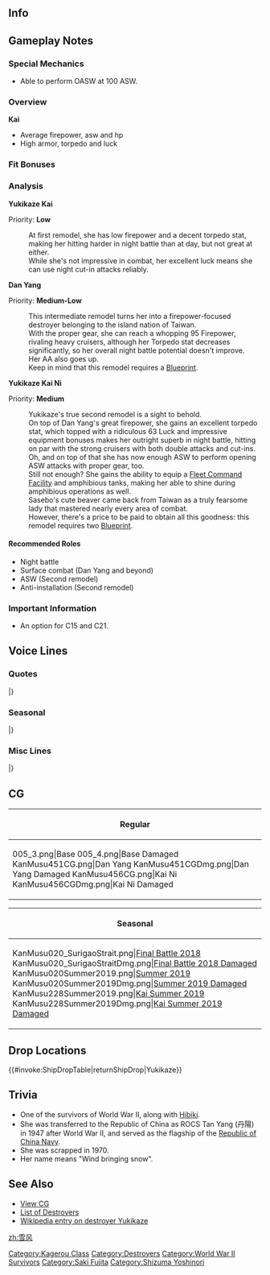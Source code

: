 ==Info==
{{KanmusuInfo|ID=005}}
{{KanmusuInfo|ID=005a}}
{{KanmusuInfo|ID=451}}
{{KanmusuInfo|ID=456}}

==Gameplay Notes==
===Special Mechanics===
* Able to perform OASW at 100 ASW.

===Overview===
'''Kai'''
* Average firepower, asw and hp
* High armor, torpedo and luck

===Fit Bonuses===
{{:{{BASEPAGENAME}}/Equipment Bonuses}}
{{clear}}

===Analysis===
'''Yukikaze Kai'''

Priority: '''Low'''

:At first remodel, she has low firepower and a decent torpedo stat, making her hitting harder in night battle than at day, but not great at either.
:While she's not impressive in combat, her excellent luck means she can use night cut-in attacks reliably.


'''Dan Yang''' 

Priority: '''Medium-Low'''
:This intermediate remodel turns her into a firepower-focused destroyer belonging to the island nation of Taiwan.
:With the proper gear, she can reach a whopping 95 Firepower, rivaling heavy cruisers, although her Torpedo stat decreases significantly, so her overall night battle potential doesn't improve.
:Her AA also goes up.
:Keep in mind that this remodel requires a [[Blueprint]].



'''Yukikaze Kai Ni'''

Priority: '''Medium'''

:Yukikaze's true second remodel is a sight to behold.
:On top of Dan Yang's great firepower, she gains an excellent torpedo stat, which topped with a ridiculous 63 Luck and impressive equipment bonuses makes her outright superb in night battle, hitting on par with the strong cruisers with both double attacks and cut-ins.
:Oh, and on top of that she has now enough ASW to perform opening ASW attacks with proper gear, too.
:Still not enough? She gains the ability to equip a [[Fleet Command Facility]] and amphibious tanks, making her able to shine during amphibious operations as well.
:Sasebo's cute beaver came back from Taiwan as a truly fearsome lady that mastered nearly every area of combat.
:However, there's a price to be paid to obtain all this goodness: this remodel requires two [[Blueprint]].


====Recommended Roles====
* Night battle 
* Surface combat (Dan Yang and beyond)
* ASW (Second remodel)
* Anti-installation (Second remodel)

===Important Information===
* An option for C15 and C21.

==Voice Lines==
===Quotes===
{{ShipquoteHeader}}
{{ShipquoteKai
|scenario = Introduction
|origin = 陽炎型駆逐艦八番艦、雪風です。どうぞ、よろしくお願いしますっ！
|translation = I'm the 8th ship of Kagerou-class destroyers, Yukikaze. Please take good care of me!
|audio = Yukikaze-Introduction.ogg
}}
{{ShipquoteKai|scenario = Introduction|name = Dan Yang
|origin = 艦隊旗艦、丹陽です。し・れ・い、雪風今は、丹陽っと言います。よろしくお願いします！
|translation = I'm the fleet flagship, Tan Yang. Co~ man~ der~, I'm now called Tan Yang. Please take good care of me!
}}
{{ShipquoteKai|scenario = Introduction|kai2 = true
|origin = 陽炎型駆逐艦、八番艦、雪風。し・れ・い、雪風、帰ってきました！これからもずっと、よろしくお願いします！
|translation = 8th ship of the Kagerou-class destroyers, Yukikaze. Co~ man~ der~, Yukikaze's back! Please take good care of me from now one!
}}
{{ShipquoteKai
|scenario = Library
|origin = 陽炎型駆逐艦8番艦の雪風です。
私たち主力艦隊型駆逐艦の中で、十数回以上の主要海戦に参加しながらも、唯一ほとんど無傷で終戦まで生き残りました。
奇跡の駆逐艦って？ううん、奇跡じゃないですっ！
|translation = I'm the 8th ship of the Kagerou-class destroyers, Yukikaze.
Among the other fleet destroyers, I'm the only one who participated in more than 10 battles and survived the war unscathed.<ref>Among the three surviving fleet destroyers, Yukikaze participated in more major battles and missions than Hibiki or Ushio.</ref>
Miracle destroyer? Nope, it was no miracle!<ref>She was called the "Miracle Ship" and "Unsinkable" due to her uncanny ability to surivive when the rest of her fleet would get damaged or sunk.</ref>
|audio = Yukikaze-Library.ogg
}}
{{ShipquoteKai
|scenario = Secretary 1
|origin = はい、頑張ります！
|translation = Yes, I'll do my best!
|audio = Yukikaze-Secretary_1.ogg
}}
{{ShipquoteKai|scenario = Secretary 1|name = Dan Yang
|origin = 丹陽、いつでも出撃できます。
|translation = I'm ready to sortie at any time.
}}
{{ShipquoteKai|scenario = Secretary 1|kai2 = true
|origin = 司令、雪風です！
|translation = Commander, it's me, Yukikaze!
}}
{{ShipquoteKai
|scenario = Secretary 2
|origin = なんでしょう、司令官？
|translation = What is it, Commander?
|audio = Yukikaze-Secretary_2.ogg
}}
{{ShipquoteKai|scenario = Secretary 2|name = Dan Yang
|origin = 丹陽です。 アクセント難しいですよね？もう覚えた？司令、すごい！本当に？
|translation = I'm Tan Yang. It's hard to get the tone right isn't it? You've already got it? Commander, you're amazing! Did you really get it?
}}
{{ShipquoteKai|scenario = Secretary 2|kai2 = true
|origin = そうです！帰ってきました！帰ってきた、雪風です！
|translation = That's right! I'm back! Yukikaze's back!
}}
{{ShipquoteKai
|scenario = Secretary 3
|origin = あの、雪風に何か、御用でしょうか？
|translation = Umm, do you have some business with me?
|audio = Yukikaze-Secretary_3.ogg
}}
{{ShipquoteKai|scenario = Secretary 3|name = Dan Yang
|origin = はい、結構こっちの武器を、あっちで改造したりして。色々とオリジナルな丹陽です。
|translation = Yep, I had my weapons from here upgraded a fair amount over there. I'm the one and only Tan Yang.
}}
{{ShipquoteKai|scenario = Secretary 3|kai2 = true
|origin = あっちでも頑張りました！そうです。雪風は、沈みませんから。
|translation = I worked hard over there too! That's right. I'll never sink.
}}
{{ShipquoteKai|scenario = Idle|kai = true
|origin = 雪風の待機ですか？そうですね。泊地とかより、いつでも動けるところが好きです！
|translation = I'm on standby? Well you know, instead of being stuck in harbour, I'd like to be somewhere I can move freely!
}}
{{ShipquoteKai|scenario = Idle|name = Dan Yang
|origin = 丹陽、待機ですか？了解です。半舷上陸で食べ歩きに行きます。
|translation = I'm on standby? Roger that. I'm going to go on shore leave to sample lots of food.
}}
{{ShipquoteKai
|scenario = Wedding
|origin = 奇跡の駆逐艦だなんて…そんな、違います。あたし、司令とずっと一緒にいたいから…あっ、そっ、それも違うんですっ。
|translation = The miracle destroyer... It's nothing like that. It's only because I always wanna stay by your side, Commander… Ah, I-it's nothing like that either!
|audio = Yukikaze-Wedding.ogg
}}
{{ShipquoteKai|scenario = Secretary Married|kai2 = true
|origin = 帰ってきましたよ、し・れ・い。みんなと、あなたのために、ぜーったい、大丈夫！
|translation = I'm back, Co~ man~ der~. For yours and everyone's sake, I'm always doing great!
}}
{{ShipquoteKai
|scenario = Player's Score
|origin = 司令ぇ、通信が入っています
|translation = Some news has arrived, Commander.
|audio = Yukikaze-Looking_At_Scores.ogg
}}
{{ShipquoteKai
|scenario = Joining A Fleet
|origin = 雪風、いつでも出撃出来ます！
|translation = I'm always ready to sortie!
|audio = Yukikaze-Joining_A_Sortie.ogg
}}
{{ShipquoteKai|scenario = Joining A Fleet|name = Dan Yang
|origin = ここでも、守ります。抜錨。出撃！
|translation = I'll protect this place too. Weigh anchor. Sortie!
}}
{{ShipquoteKai
|scenario = Equipment 1
|origin = 幸運の女神のキスを感じちゃいます！<ref>Shared with Supply.</ref>
|translation = I can feel Lady Luck's kiss!<ref>Yukikaze was considered lucky because of how many major battles she survived.</ref>
|audio = Yukikaze-Equipment_2.ogg
}}
{{ShipquoteKai
|scenario = Equipment 2
|origin = 司令ぇ、ありがとうございます！
|translation = Thank you very much, Commander!
|audio = Yukikaze-Equipment_1.ogg
}}
{{ShipquoteKai
|scenario = Equipment 3<ref>This line is shared with expedition selection, resource collection, instant repair and development.</ref>
|origin = 絶対、大丈夫！<ref>Shared with Secretary Married.</ref>
|translation = I'm definitely alright!
|audio = Yukikaze-Equipment_3.ogg
}}
{{ShipquoteKai|scenario = Equipment 3|kai2 = true
|origin = もちろん。絶対、大丈夫！
|translation = Of course. I'm always doing great!
}}
{{ShipquoteKai
|scenario = Supply
|kai = yes
|origin = 雪風、補給感謝です！
|translation = I'm grateful for the resupply!
|audio = YukikazeKai-Supply.mp3
}}
{{ShipquoteKai|scenario = Supply|name = Dan Yang
|origin = 司令、丹陽元気です。
|translation = Commander, I'm feeling fine.
}}
{{ShipquoteKai
|scenario = Docking (Minor)
|origin = 雪風、修理に入りますね！
|translation = I'm going for repairs!
|audio = Yukikaze-Docking_Minor.ogg
}}
{{ShipquoteKai|scenario = Docking Minor|name = Dan Yang
|origin = 丹陽、修理に入りますね。
|translation = I'm going for repairs.
}}
{{ShipquoteKai
|scenario = Docking (Major)
|origin = 再び作戦に参加するための修理です！
|translation = I'm going for repairs so I can participate in operations again!
|audio = Yukikaze-Docking_Major.ogg
}}
{{ShipquoteKai
|scenario = Construction
|origin = 新しい仲間が進水しました。
|translation = A new comrade has been launched.
|audio = Yukikaze-Construction.ogg
}}
{{ShipquoteKai
|scenario = Return From Sortie
|origin = 艦隊が帰投致しました！
|translation = The fleet has returned to port!
|audio = Yukikaze-Returning_From_Sortie.ogg
}}
{{ShipquoteKai
|scenario = Starting A Sortie
|origin = 連合艦隊の出撃です！
|translation = Combined fleet, sortie!
|audio = Yukikaze-Starting_A_Sortie.ogg
}}
{{ShipquoteKai|scenario = Starting A Sortie|name = Dan Yang
|origin = 艦隊、出撃！この丹陽が、指揮を取ります！
|translation = Fleet, sortie! I'll be taking command!
}}
{{ShipquoteKai
|scenario = Battle Start
|origin = 雪風は沈みません！
|translation = I will not sink!
|audio = Yukikaze-Battle_Start.ogg
}}
{{ShipquoteKai|scenario = Battle Start|name = Dan Yang
|origin = 丹陽も、もちろん、沈みません！
|translation = I'll never sink either!
}}
{{ShipquoteKai|scenario = Battle Start|kai2 = true
|origin = 帰ってきた雪風は、沈みません！
|translation = I'm back, and I still won't sink!
}}
{{ShipquoteKai
|scenario = Attack
|origin = 艦隊を御守りします。
|translation = I will protect the fleet!
|audio = Yukikaze-Attack.ogg
}}
{{ShipquoteKai|scenario = Attack|kai2 = true
|origin = 艦隊とみんなを、お守りします！
|translation = I'll protect the fleet and everyone else!
}}
{{ShipquoteKai
|scenario = Night Battle Attack
|origin = 砲雷撃戦、続行します。
|translation = I'm continuing combat.
|audio = Yukikaze-Night_Battle.ogg
}}
{{ShipquoteKai
|scenario = Night Battle
|origin = 沈む訳にはいけません
|translation = There's no way I'll sink.
|audio = Yukikaze-Night_Attack.ogg
}}
{{ShipquoteKai|scenario = Night Battle|name = Dan Yang
|origin = さあ、丹陽の夜戦に突入です！各艦、増速！さあ、突っ込みます！
|translation = Now, it's time for night battle! All ships, increase speed! Come on, let's go get them!
}}
{{ShipquoteKai|scenario = Night Battle|kai2 = true
|origin = 雪風、夜戦に突入します！各艦、続いて！さあ、突っ込みます！
|translation = Yukikaze, entering night battle! All ships, follow me! Come on, let's go get them!
}}
{{ShipquoteKai
|scenario = MVP
|origin = 雪風、また生還しました。司令のおかげですね。
|translation = I came back alive again. Thanks to you, commander.
|audio = Yukikaze-MVP.ogg
}}
{{ShipquoteKai|scenario = MVP|name = Dan Yang
|origin = 丹陽、また、生還しました！指令とみんなのおかげですね！
|translation = I've made it back alive again! It's thanks to you and everyone else, Commander!
}}
{{ShipquoteKai
|scenario = Minor Damage 1
|origin = 不沈艦の名は、伊達じゃないのです！
|translation = I'm not called "Unsinkable" for no reason!<ref>Yukikaze was called "the unsinkable ship" and "the miracle ship".</ref>
|audio = Yukikaze-Minor_Damage_1.ogg
}}
{{ShipquoteKai
|scenario = Minor Damage 2
|origin = あっ！至近弾です！
|translation = Aah! It that was really close!
|audio = Yukikaze-Minor_Damage_2.ogg
}}
{{ShipquoteKai
|scenario = Major Damage
|origin = もーっ。でっ、でも、沈みませんから！
|translation = Jeez~ B-but, I still won't sink!
|audio = Yukikaze-Major_Damage.ogg
}}
{{ShipquoteKai
|scenario = Sunk
|origin = 不沈艦なんて…この世にないのね…
|translation = An unsinkable ship... doesn't exist...
|audio = Yukikaze-Sunk.ogg
}}
|}<references/>

{{clear}}

===Seasonal===
{{SeasonalHeaderOld}}
{{SeasonalQuote
|scenario = [[Seasonal/Second_Anniversary|2nd Anniversary]]
|origin =司令、記念日ですね？おめでとうございます！雪風も嬉しいです！
|translation =	It’s an anniversary right, Commander? Congratulations! I’m happy too!
|audio = Yukikaze_2nd_Anniversary_Sec1.mp3
|notes = 
}}
{{SeasonalQuote
|scenario = [[Seasonal/Rainy_Season_2015|Rainy Season 2015]]
|origin = 司令ぇ……最近雨の日がおおいです。制服や洗濯物が乾きにくくて困りますね、司令ぇ。
|translation =	Commander… we’ve gotten lots of rainy days recently. I’m having trouble getting my uniform and laundry to dry, Commander.
|audio = Yukikaze_Rainy_Secretary_1.ogg
|notes =
}}
{{SeasonalQuote
|scenario = [[Seasonal/Christmas_2015|Christmas 2015]]
|origin = 司令！クリスマスです！ケーキも料理もおいしいです！し・れ・い！食べて食べて！
|translation =	Commander! It’s Christmas! The cake and food is delicious! Com~man~der~! Come try some!
|audio = Yukikaze_Christmas_2015_Sec1.ogg
|notes =
}}
{{SeasonalQuote
|scenario = [[Seasonal/End_of_Year_2015|End of Year 2015]]
|origin = 司令！今年も年末になっちゃいました！雪風もお部屋を大掃除します！はい！
|translation =	Commander! New Year’s has come again! I’ll go spring clean my room! Yes!
|audio = Yukikaze_Year_End_2015_Sec1.ogg
|notes = 
}}
{{SeasonalQuote
|scenario = [[Seasonal/New_Year_2016|New Year 2016]]
|origin = 司令！あけまして、おめでとうです！今年も、雪風と水雷戦隊を、よろしくです！
|translation =	Commander! Happy New Year! Please treat all of us well this year too!
|audio = Yukikaze_New_Years_Day_2016.ogg
|notes = 
}}
{{SeasonalQuote
|scenario = [[Seasonal/Valentine%27s_Day_2016|Valentine’s Day 2016]]
|origin = し・れ・い！チョコ、あげます！買ってきたチョコです！美味しいと思います！
|translation =	Co~ man~ der~! This chocolate is for you! It’s some chocolate I bought! I think it’s delicious!
|audio = Yukikaze_Valentine_Sec1.ogg
|notes = 
}}
{{SeasonalQuote
|scenario = [[Seasonal/White_Day_2016|White Day 2016]]
|origin = 司令、チョコのお返しほしいです！ あぁ、これですね？ありがとです！ 食べます！
|translation =	I want a gift in return for the chocolates, Commander! Ah, is this it? Thank you! I’m eating it!
|audio = Yukikaze_White_Day_2016.ogg
|notes = 
}}
{{SeasonalQuote
|scenario = [[Seasonal/Coming_of_Spring_2018|Coming of Spring 2018]]
|origin = お花見です！司令、みんな待ってます！し・レ・い、こっち、こっち！
|translation =	We’re going cherry blossom viewing! We’re all waiting, Commander! Over here, Co-man-der!
|audio = Yukikaze_Spring_2018_Sec1.mp3
|notes = 
}}
{{SeasonalQuote
|scenario = [[Seasonal/Fifth_Anniversary|5th Anniversary]]
|origin = し・れ・い、幸運の女神も、五周年です！雪風、嬉しいです！おめでとうございます！雪風も司令も、沈みません！
|translation =	Co-man-der, it’s lady luck’s 5th Anniversary! I’m happy! Congratulations! Neither you or I will sink, Commander!
|audio = Yukikaze_5th_Anniversary_Sec1.mp3
|notes = 
}}
{{SeasonalQuote
|scenario = [[Seasonal/Sixth_Anniversary|6th Anniversary]]
|origin = し・れ・い、六周年です。雪風も嬉しいです。おめでとうございます。司令と雪風は、絶対大丈夫！
|translation =	Co-man-der, it's the 6th Anniversary. I'm happy too. Congratulations. We'll definitely be alright!
|audio = Yukikaze_6th_Anniversary_Sec2.mp3
|notes = Secretary 2
}}
{{SeasonalQuote
|scenario = [[Seasonal/Summer_2019|Summer 2019]]
|origin = いいかも！司令、いいかも！
|translation =	This is great! Commander, it's great!
|audio = YukikazeKai-Secretary_1.mp3
|notes = Secretary 1
}}
{{SeasonalQuote
|scenario = [[Seasonal/Summer_2019|Summer 2019]]
|origin = 司令、雪風は沈みません！ずっと、ずっと、司令の艦隊でがんばります！好きだもん！
|translation =	Commander, I will never sink! I'll be working hard in your fleet for ever and ever! I love it!
|audio = YukikazeKai-Secretary_3.mp3
|notes = Secretary 3
}}
{{SeasonalQuote
|scenario = [[Seasonal/Summer_2020|Summer 2020]]
|origin = し・れ・い〜！夏の海、一緒に行きましょう？
|translation =	Co-man-der~! Shall we head out on the summer seas together?
|audio = Yukikaze_Summer_2020_Secretary_1.mp3
|notes = 
}}
{{SeasonalQuote
|scenario = [[Seasonal/Summer_2020|Summer 2020]]
|origin = し・れ・い〜！夏の海、一緒に行きましょう？
|translation =	Com-man-der~! How do I look? I'm Yukikaze!
|audio = Yukikaze_Kai_Summer_2020_Secretary_2.mp3
|notes = 2020/08/07 Update. Kai Secretary 2
}}
{{SeasonalQuote
|scenario = [[Seasonal/Eighth_Anniversary|8th Anniversary]]
|origin = し・れ・い、幸運の女神も八周年です。雪風も、嬉しいです。おめでとうございます！雪風も、司令も、沈みません！
|translation =	Co-man-der, it's the Goddess of Luck's 8th Anniversary too. I'm happy about this too. Congratulations! Neither you nor I will ever sink!
|audio = Yukikaze_8th Anniversary_Secretary_1.mp3
|notes = Secretary 1
}}
{{SeasonalQuote
|scenario = [[Seasonal/Eighth_Anniversary|8th Anniversary]]
|origin = し・れ・い、幸運の女神も八周年です。雪、丹陽も、嬉しいです。おめでとうございます！丹陽も、艦隊も、沈みません！
|translation =	Co-man-der, it's the Goddess of Luck's 8th Anniversary too. I-I'm happy about this too. Congratulations! Neither I nor the fleet will ever sink!
|audio = Dan Yang_8th Anniversary_Secretary_1.mp3
|notes = Dan Yang Secretary 1
}}
|} <references/>

{{clear}}

===Misc Lines===
{{SeasonalHeaderOld}}
{{SeasonalQuote
|scenario = [[Fall 2015 Event]]
|origin = 第二水雷戦隊所属、陽炎型駆逐艦、雪風！！
|translation =	Kagerou-class destroyer of the 2nd Torpedo Squadron, Yukikaze!!
|audio = Yukikaze_Fall_Event_2015_Sec1.mp3
|notes = 
}}
{{SeasonalQuote
|scenario = [[Spring 2019 Event]]
|origin = 第二水雷戦隊所属、陽炎型駆逐艦雪風、突撃します！
|translation =	Member of the 2nd Torpedo Squadron, Kagerou-class destroyer Yukikaze, charging in!
|audio =Yukikaze-FriendFleet.mp3
|notes = Friend Fleet Line
}}
|}<references/>

{{clear}}

==CG==
{| class="mw-collapsible mw-collapsed wikitable" style="width: 100%;"
!Regular
|-
|<gallery>
005_3.png|Base
005_4.png|Base Damaged
KanMusu451CG.png|Dan Yang
KanMusu451CGDmg.png|Dan Yang Damaged
KanMusu456CG.png|Kai Ni
KanMusu456CGDmg.png|Kai Ni Damaged
</gallery>
|}

{| class="mw-collapsible mw-collapsed wikitable" style="width: 100%;"
!Seasonal
|-
|<gallery>
KanMusu020_SurigaoStrait.png|[[Seasonal/Final_Battle|Final Battle 2018]]
KanMusu020_SurigaoStraitDmg.png|[[Seasonal/Final_Battle|Final Battle 2018 Damaged]]
KanMusu020Summer2019.png|[[Seasonal/Summer_2019|Summer 2019]]
KanMusu020Summer2019Dmg.png|[[Seasonal/Summer_2019|Summer 2019 Damaged]]
KanMusu228Summer2019.png|[[Seasonal/Summer_2019|Kai Summer 2019]]
KanMusu228Summer2019Dmg.png|[[Seasonal/Summer_2019|Kai Summer 2019 Damaged]]
</gallery>
|}

==Drop Locations==
{{#invoke:ShipDropTable|returnShipDrop|Yukikaze}}

==Trivia==
*One of the survivors of World War II, along with [[Hibiki]].
*She was transferred to the Republic of China as ROCS Tan Yang (丹陽) in 1947 after World War II, and served as the flagship of the [[wikipedia:Republic of China Navy|Republic of China Navy]].
*She was scrapped in 1970.
*Her name means "Wind bringing snow".

==See Also==
*[[{{PAGENAMEE}}/Gallery|View {{PAGENAME}} CG]]
*[[EliteDD|List of Destroyers]]
*[[wikipedia:Japanese_destroyer_Yukikaze|Wikipedia entry on destroyer Yukikaze]]
{{shiplist}}
[[Category:Kagerou Class]]
[[Category:Destroyers]]
[[zh:雪风]]
[[Category:World War II Survivors]]
[[Category:Saki Fujita]]
[[Category:Shizuma Yoshinori]]